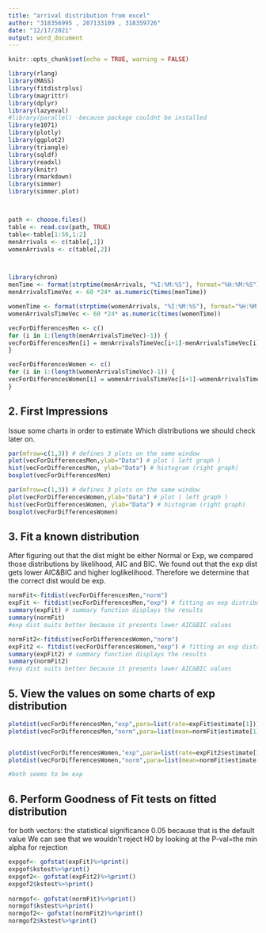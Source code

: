 ---
title: "arrival distribution from excel"
author: "318356995 , 207133109 , 318359726"
date: "12/17/2021"
output: word_document
---

```{r setup, include=FALSE, error=TRUE}
knitr::opts_chunk$set(echo = TRUE, warning = FALSE)

library(rlang)
library(MASS)
library(fitdistrplus)
library(magrittr)
library(dplyr)
library(lazyeval)
#library(parallel) -because package couldnt be installed
library(e1071)
library(plotly)
library(ggplot2)
library(triangle)
library(sqldf)
library(readxl)
library(knitr)
library(rmarkdown)
library(simmer)
library(simmer.plot)



path <- choose.files()
table <- read.csv(path, TRUE)
table<-table[1:50,1:2]
menArrivals <- c(table[,1])
womenArrivals <- c(table[,2])



library(chron)
menTime <- format(strptime(menArrivals, "%I:%M:%S"), format="%H:%M:%S")
menArrivalsTimeVec <- 60 *24* as.numeric(times(menTime))

womenTime <- format(strptime(womenArrivals, "%I:%M:%S"), format="%H:%M:%S")
womenArrivalsTimeVec <- 60 *24* as.numeric(times(womenTime))

vecForDifferencesMen <- c()
for (i in 1:(length(menArrivalsTimeVec)-1)) {
vecForDifferencesMen[i] = menArrivalsTimeVec[i+1]-menArrivalsTimeVec[i]
}

vecForDifferencesWomen <- c()
for (i in 1:(length(womenArrivalsTimeVec)-1)) {
vecForDifferencesWomen[i] = womenArrivalsTimeVec[i+1]-womenArrivalsTimeVec[i]
}


```




## 2. First Impressions 
Issue some charts in order to estimate Which distributions we should check later on.
```{r empirical plots}
par(mfrow=c(1,3)) # defines 3 plots on the same window
plot(vecForDifferencesMen,ylab="Data") # plot ( left graph )
hist(vecForDifferencesMen, ylab="Data") # histogram (right graph)
boxplot(vecForDifferencesMen)

par(mfrow=c(1,3)) # defines 3 plots on the same window
plot(vecForDifferencesWomen,ylab="Data") # plot ( left graph )
hist(vecForDifferencesWomen, ylab="Data") # histogram (right graph)
boxplot(vecForDifferencesWomen)

```

## 3. Fit a known distribution 
After figuring out that the dist might be either Normal or Exp, we compared those distributions by likelihood, AIC and BIC. We found out that the exp dist gets lower AIC&BIC and higher loglikelihood. Therefore we determine that the correct dist would be exp.

```{r Checking whether norm or exp}

normFit<-fitdist(vecForDifferencesMen,"norm")
expFit <- fitdist(vecForDifferencesMen,"exp") # fitting an exp distribution 
summary(expFit) # summary function displays the results 
summary(normFit)
#exp dist suits better because it presents lower AIC&BIC values

normFit2<-fitdist(vecForDifferencesWomen,"norm")
expFit2 <- fitdist(vecForDifferencesWomen,"exp") # fitting an exp distribution
summary(expFit2) # summary function displays the results 
summary(normFit2)
#exp dist suits better because it presents lower AIC&BIC values

```



## 5. View the values on some charts of exp distribution
```{r compare data to exp}
plotdist(vecForDifferencesMen,"exp",para=list(rate=expFit$estimate[1]))
plotdist(vecForDifferencesMen,"norm",para=list(mean=normFit$estimate[1],sd=normFit$estimate[2]))


plotdist(vecForDifferencesWomen,"exp",para=list(rate=expFit2$estimate[1]))
plotdist(vecForDifferencesWomen,"norm",para=list(mean=normFit$estimate[1],sd=normFit$estimate[2]))

#both seems to be exp
```


## 6. Perform Goodness of Fit tests on fitted distribution
  for both vectors:
  the statistical significance 0.05 because that is the default value
  We can see that we wouldn't reject H0 by looking at the P-val=the min alpha for rejection
  
```{r test alpha}
expgof<- gofstat(expFit)%>%print()
expgof$kstest%>%print()
expgof2<- gofstat(expFit2)%>%print()
expgof2$kstest%>%print()
 
normgof<- gofstat(normFit)%>%print()
normgof$kstest%>%print()
normgof2<- gofstat(normFit2)%>%print()
normgof2$kstest%>%print()
 
```


